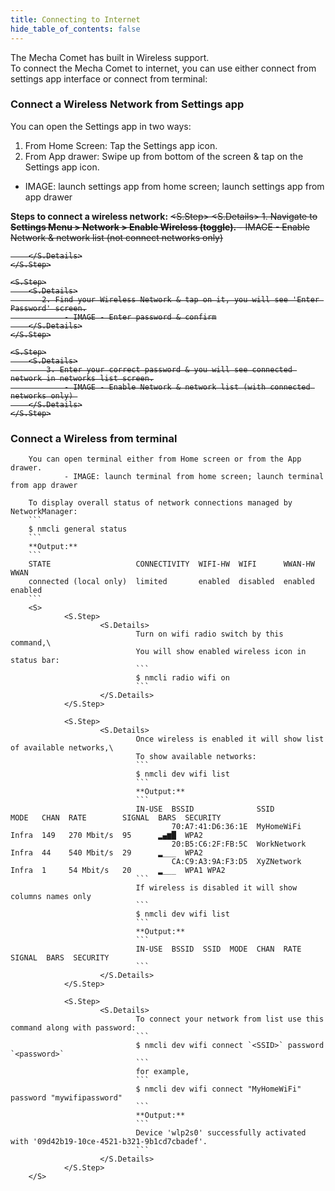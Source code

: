 ```yaml
---
title: Connecting to Internet
hide_table_of_contents: false
---
```



The Mecha Comet  has built in Wireless support.\
To connect the Mecha Comet to internet, you can use either connect from settings app interface or connect from terminal:

### Connect a Wireless Network from Settings app

You can open the Settings app in two ways:
1. From Home Screen: Tap the Settings app icon.
2. From App drawer: Swipe up from bottom of the screen & tap on the Settings app icon.

- IMAGE: launch settings app from home screen; launch settings app from app drawer 

**Steps to connect a wireless network:**
<S>
    <S.Step>
        <S.Details>
            1. Navigate to **Settings Menu > Network > Enable Wireless (toggle).** 
                - IMAGE - Enable Network & network list (not connect networks only)

        </S.Details>
    </S.Step>

    <S.Step>
        <S.Details>
           2. Find your Wireless Network & tap on it, you will see 'Enter Password' screen.
                - IMAGE - Enter password & confirm
        </S.Details>
    </S.Step>

    <S.Step>
        <S.Details>
            3. Enter your correct password & you will see connected network in networks list screen.
                - IMAGE - Enable Network & network list (with connected networks only) 
        </S.Details>
    </S.Step>
</S>

### Connect a Wireless from terminal

        You can open terminal either from Home screen or from the App drawer.
                - IMAGE: launch terminal from home screen; launch terminal from app drawer 

        To display overall status of network connections managed by NetworkManager:
        ```
        $ nmcli general status
        ```
        **Output:**
        ```
        STATE                   CONNECTIVITY  WIFI-HW  WIFI      WWAN-HW  WWAN    
        connected (local only)  limited       enabled  disabled  enabled  enabled 
        ```
        <S>
                <S.Step>
                        <S.Details>
                                Turn on wifi radio switch by this command,\
                                You will show enabled wireless icon in status bar:
                                ```
                                $ nmcli radio wifi on
                                ```
                        </S.Details>
                </S.Step>

                <S.Step>
                        <S.Details>
                                Once wireless is enabled it will show list of available networks,\
                                To show available networks:
                                ```
                                $ nmcli dev wifi list
                                ```
                                **Output:**
                                ```
                                IN-USE  BSSID              SSID                 MODE   CHAN  RATE        SIGNAL  BARS  SECURITY  
                                        70:A7:41:D6:36:1E  MyHomeWiFi           Infra  149   270 Mbit/s  95      ▂▄▆█  WPA2      
                                        20:B5:C6:2F:FB:5C  WorkNetwork          Infra  44    540 Mbit/s  29      ▂___  WPA2      
                                        CA:C9:A3:9A:F3:D5  XyZNetwork           Infra  1     54 Mbit/s   20      ▂___  WPA1 WPA2 
                                ```
                                If wireless is disabled it will show columns names only
                                ```
                                $ nmcli dev wifi list
                                ```
                                **Output:**
                                ```
                                IN-USE  BSSID  SSID  MODE  CHAN  RATE  SIGNAL  BARS  SECURITY 
                                ```
                        </S.Details>
                </S.Step>

                <S.Step>
                        <S.Details>
                                To connect your network from list use this command along with password:
                                ```
                                $ nmcli dev wifi connect `<SSID>` password `<password>`
                                ```
                                for example, 
                                ```
                                $ nmcli dev wifi connect "MyHomeWiFi" password "mywifipassword"
                                ```
                                **Output:**
                                ```
                                Device 'wlp2s0' successfully activated with '09d42b19-10ce-4521-b321-9b1cd7cbadef'.
                                ```
                        </S.Details>
                </S.Step>
        </S>